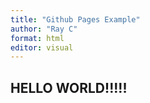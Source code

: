 ```yaml
---
title: "Github Pages Example"
author: "Ray C"
format: html
editor: visual
---
```


## HELLO WORLD!!!!!

